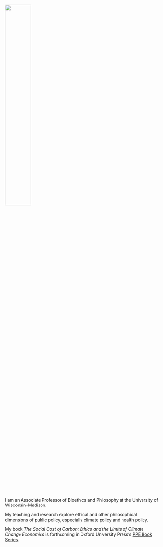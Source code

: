 ![](PK_monarch.png){ width=41% } 

I am an Associate Professor of Bioethics and Philosophy at the University of Wisconsin--Madison.

My teaching and research explore ethical and other philosophical dimensions of public policy, especially climate policy and health policy.

My book *The Social Cost of Carbon: Ethics and the Limits of Climate Change Economics* is forthcoming in Oxford University Press's [PPE Book Series](https://ppebookseries.org/).